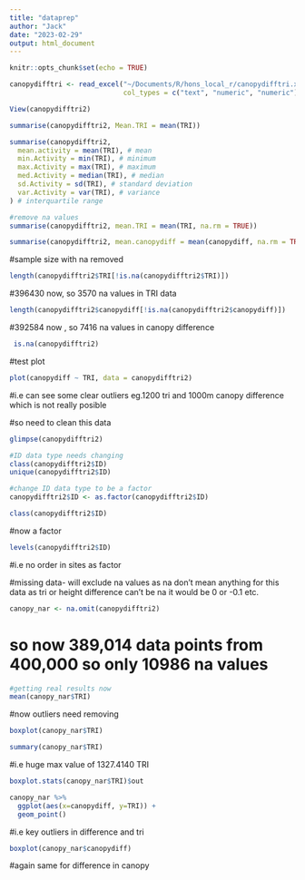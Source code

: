 ```yaml
---
title: "dataprep"
author: "Jack"
date: "2023-02-29"
output: html_document
---
```


```r
knitr::opts_chunk$set(echo = TRUE)
```

```r
canopydifftri <- read_excel("~/Documents/R/hons_local_r/canopydifftri.xlsx", 
                            col_types = c("text", "numeric", "numeric"))
```
```r
View(canopydifftri2)
```

```r
summarise(canopydifftri2, Mean.TRI = mean(TRI))
```
```r
summarise(canopydifftri2,
  mean.activity = mean(TRI), # mean
  min.Activity = min(TRI), # minimum
  max.Activity = max(TRI), # maximum
  med.Activity = median(TRI), # median
  sd.Activity = sd(TRI), # standard deviation
  var.Activity = var(TRI), # variance
) # interquartile range
```
```r
#remove na values
summarise(canopydifftri2, mean.TRI = mean(TRI, na.rm = TRUE))
```
```r
summarise(canopydifftri2, mean.canopydiff = mean(canopydiff, na.rm = TRUE))
```

#sample size with na removed 
```r
length(canopydifftri2$TRI[!is.na(canopydifftri2$TRI)])
```
#396430 now, so 3570 na values in TRI data

```r
length(canopydifftri2$canopydiff[!is.na(canopydifftri2$canopydiff)])
```

#392584 now , so 7416 na values in canopy difference



```r
 is.na(canopydifftri2)
```


#test plot
```r
plot(canopydiff ~ TRI, data = canopydifftri2)
```
#i.e can see some clear outliers eg.1200 tri and 1000m canopy difference which is not really posible 

#so need to clean this data
```r
glimpse(canopydifftri2)
```

```r
#ID data type needs changing 
class(canopydifftri2$ID)
unique(canopydifftri2$ID)

```

```r
#change ID data type to be a factor
canopydifftri2$ID <- as.factor(canopydifftri2$ID)
```
```r
class(canopydifftri2$ID)
```
#now a factor 
```r
levels(canopydifftri2$ID)
```

#i.e no order in sites as factor 

#missing data- will exclude na values as na don't mean anything for this data as tri or height difference can't be na it would be 0 or -0.1 etc.
```r
canopy_nar <- na.omit(canopydifftri2)

```
# so now 389,014 data points from 400,000 so only 10986 na values

```r
#getting real results now
mean(canopy_nar$TRI)
```

#now outliers need removing 
```r
boxplot(canopy_nar$TRI)
```
```r
summary(canopy_nar$TRI)
```
#i.e huge max value of 1327.4140 TRI

```r
boxplot.stats(canopy_nar$TRI)$out
```
```r
canopy_nar %>%
  ggplot(aes(x=canopydiff, y=TRI)) +
  geom_point()

```
#i.e  key outliers in difference and tri 

```r
boxplot(canopy_nar$canopydiff)
```
#again same for difference in canopy 
